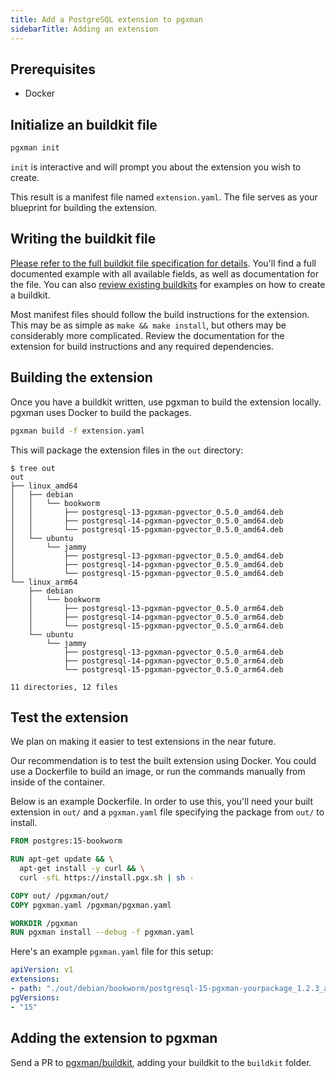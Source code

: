```yaml
---
title: Add a PostgreSQL extension to pgxman
sidebarTitle: Adding an extension
---
```


## Prerequisites

- Docker

## Initialize an buildkit file

```sh
pgxman init
```

`init` is interactive and will prompt you about the extension you wish to
create.

This result is a manifest file named `extension.yaml`. The file serves as your
blueprint for building the extension.

## Writing the buildkit file

[Please refer to the full buildkit file specification for details](spec/buildkit). You'll
find a full documented example with all available fields, as well as documentation for the file.
You can also [review existing buildkits](https://github.com/pgxman/buildkit/tree/main/buildkit)
for examples on how to create a buildkit.

Most manifest files should follow the build instructions for the extension.
This may be as simple as `make && make install`, but others may be considerably
more complicated. Review the documentation for the extension for build
instructions and any required dependencies.

## Building the extension

Once you have a buildkit written, use pgxman to build the extension locally.
pgxman uses Docker to build the packages.

```sh
pgxman build -f extension.yaml
```

This will package the extension files in the `out` directory:

```
$ tree out
out
├── linux_amd64
│   ├── debian
│   │   └── bookworm
│   │       ├── postgresql-13-pgxman-pgvector_0.5.0_amd64.deb
│   │       ├── postgresql-14-pgxman-pgvector_0.5.0_amd64.deb
│   │       └── postgresql-15-pgxman-pgvector_0.5.0_amd64.deb
│   └── ubuntu
│       └── jammy
│           ├── postgresql-13-pgxman-pgvector_0.5.0_amd64.deb
│           ├── postgresql-14-pgxman-pgvector_0.5.0_amd64.deb
│           └── postgresql-15-pgxman-pgvector_0.5.0_amd64.deb
└── linux_arm64
    ├── debian
    │   └── bookworm
    │       ├── postgresql-13-pgxman-pgvector_0.5.0_arm64.deb
    │       ├── postgresql-14-pgxman-pgvector_0.5.0_arm64.deb
    │       └── postgresql-15-pgxman-pgvector_0.5.0_arm64.deb
    └── ubuntu
        └── jammy
            ├── postgresql-13-pgxman-pgvector_0.5.0_arm64.deb
            ├── postgresql-14-pgxman-pgvector_0.5.0_arm64.deb
            └── postgresql-15-pgxman-pgvector_0.5.0_arm64.deb

11 directories, 12 files
```

## Test the extension

<Note>We plan on making it easier to test extensions in the near future.</Note>

Our recommendation is to test the built extension using Docker. You could use a
Dockerfile to build an image, or run the commands manually from inside of the
container.

Below is an example Dockerfile. In order to use this, you'll need your built
extension in `out/` and a `pgxman.yaml` file specifying the package from `out/`
to install.

```Dockerfile
FROM postgres:15-bookworm

RUN apt-get update && \
  apt-get install -y curl && \
  curl -sfL https://install.pgx.sh | sh -

COPY out/ /pgxman/out/
COPY pgxman.yaml /pgxman/pgxman.yaml

WORKDIR /pgxman
RUN pgxman install --debug -f pgxman.yaml
```

Here's an example `pgxman.yaml` file for this setup:

```yaml
apiVersion: v1
extensions:
- path: "./out/debian/bookworm/postgresql-15-pgxman-yourpackage_1.2.3_arm64.deb"
pgVersions:
- "15"
```

## Adding the extension to pgxman

Send a PR to [pgxman/buildkit](https://github.com/pgxman/buildkit), adding your
buildkit to the `buildkit` folder.
